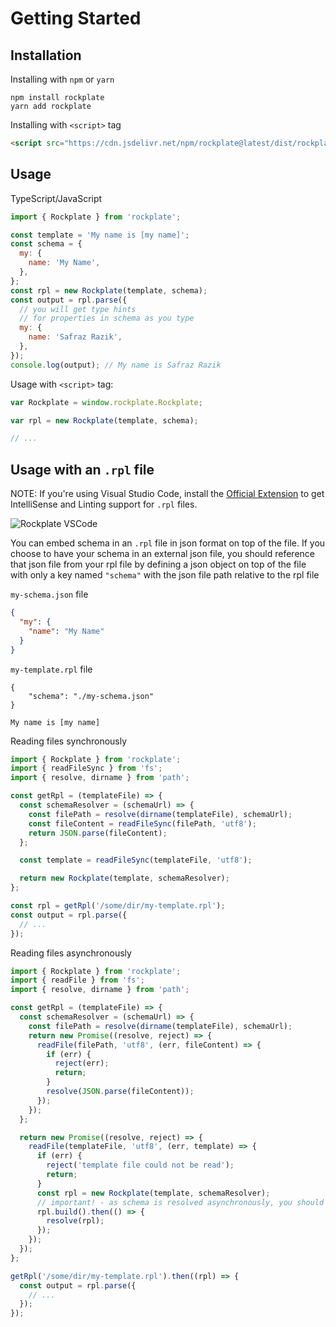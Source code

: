 # Getting Started

## Installation

Installing with `npm` or `yarn`

```
npm install rockplate
yarn add rockplate
```

Installing with `<script>` tag

```html
<script src="https://cdn.jsdelivr.net/npm/rockplate@latest/dist/rockplate.min.js"></script>
```

## Usage

TypeScript/JavaScript

```javascript
import { Rockplate } from 'rockplate';

const template = 'My name is [my name]';
const schema = {
  my: {
    name: 'My Name',
  },
};
const rpl = new Rockplate(template, schema);
const output = rpl.parse({
  // you will get type hints
  // for properties in schema as you type
  my: {
    name: 'Safraz Razik',
  },
});
console.log(output); // My name is Safraz Razik
```

Usage with `<script>` tag:

```javascript
var Rockplate = window.rockplate.Rockplate;

var rpl = new Rockplate(template, schema);

// ...
```

## Usage with an `.rpl` file

NOTE: If you're using Visual Studio Code, install the [Official Extension](https://marketplace.visualstudio.com/items?itemName=safrazik.rockplate-vscode) to get IntelliSense and Linting support for `.rpl` files.

<div style={{ width: '100%', overflowX: 'auto' }}>

![Rockplate VSCode](https://raw.githubusercontent.com/rockplate/rockplate-vscode/master/images/rockplate-demo.gif)

</div>

You can embed schema in an `.rpl` file in json format on top of the file. If you choose to have your schema in an external json file, you should reference that json file from your rpl file by defining a json object on top of the file with only a key named `"schema"` with the json file path relative to the rpl file

`my-schema.json` file

```json
{
  "my": {
    "name": "My Name"
  }
}
```

`my-template.rpl` file

```rockplate
{
    "schema": "./my-schema.json"
}

My name is [my name]
```

Reading files synchronously

```javascript
import { Rockplate } from 'rockplate';
import { readFileSync } from 'fs';
import { resolve, dirname } from 'path';

const getRpl = (templateFile) => {
  const schemaResolver = (schemaUrl) => {
    const filePath = resolve(dirname(templateFile), schemaUrl);
    const fileContent = readFileSync(filePath, 'utf8');
    return JSON.parse(fileContent);
  };

  const template = readFileSync(templateFile, 'utf8');

  return new Rockplate(template, schemaResolver);
};

const rpl = getRpl('/some/dir/my-template.rpl');
const output = rpl.parse({
  // ...
});
```

Reading files asynchronously

```javascript
import { Rockplate } from 'rockplate';
import { readFile } from 'fs';
import { resolve, dirname } from 'path';

const getRpl = (templateFile) => {
  const schemaResolver = (schemaUrl) => {
    const filePath = resolve(dirname(templateFile), schemaUrl);
    return new Promise((resolve, reject) => {
      readFile(filePath, 'utf8', (err, fileContent) => {
        if (err) {
          reject(err);
          return;
        }
        resolve(JSON.parse(fileContent));
      });
    });
  };

  return new Promise((resolve, reject) => {
    readFile(templateFile, 'utf8', (err, template) => {
      if (err) {
        reject('template file could not be read');
        return;
      }
      const rpl = new Rockplate(template, schemaResolver);
      // important! - as schema is resolved asynchronously, you should wait for rpl.build() to resolve
      rpl.build().then(() => {
        resolve(rpl);
      });
    });
  });
};

getRpl('/some/dir/my-template.rpl').then((rpl) => {
  const output = rpl.parse({
    // ...
  });
});
```
